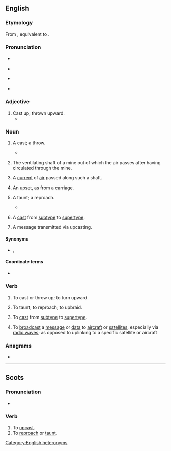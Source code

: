 ==English==

===Etymology===
From {{inh|en|enm|upcasten}}, equivalent to {{prefix|en|up|cast}}.

===Pronunciation===
* {{q|adjective|noun}} {{IPA|en|/ˈʌpkæst/|/ˈʌpkɑːst/}}
* {{audio|en|LL-Q1860 (eng)-Vealhurl-upcast.wav|Audio (UK)}}
* {{q|verb}} {{IPA|en|/ʌpˈkæst/|/ʌpˈkɑːst/}}
* {{audio|en|LL-Q1860 (eng)-Vealhurl-upcast2.wav|Audio (UK)}}

===Adjective===
{{en-adj}}

# Cast up; thrown upward.
#* {{RQ:Addison Works|chaoter=To Sir Godfrey Knelle|passage=Old Saturn too with '''upcast''' eyes <br>Beheld his abdicated skies}}

===Noun===
{{en-noun}}

# {{lb|en|bowling}} A cast; a throw.
#* {{RQ:Shakespeare Cymbeline|2|1|passage=When I kissed the jack, upon an '''upcast''' to be hit away}}
# {{lb|en|mining}} The ventilating shaft of a mine out of which the air passes after having circulated through the mine.
# {{lb|en|mining}} A [[current]] of [[air]] passed along such a shaft.
# {{lb|en|Scotland}} An upset, as from a carriage.
# {{lb|en|Scotland}} A taunt; a reproach.
#* {{RQ:Scott St Ronan's Well|passage=for what with the '''upcast''' and terror that I got a wee while syne, and what wi' the wee bit taste that I behoved to take of the plottie while I was making it, my head is sair eneugh distressed the night already.}}
# {{lb|en|computing}} A [[cast]] from [[subtype]] to [[supertype]].
# A message transmitted via upcasting.

====Synonyms====
* {{sense|mining}} {{l|en|upcast pit}}, {{l|en|upcast shaft}}

====Coordinate terms====
* {{sense|mining}} {{l|en|downcast}}

===Verb===
{{en-verb|upcasts|upcasting|upcast|past2=upcasted}}

# {{lb|en|transitive|obsolete}} To cast or throw up; to turn upward.
# {{lb|en|transitive|Scotland}} To taunt; to reproach; to upbraid.
# {{lb|en|transitive|computing}} To [[cast]] from [[subtype]] to [[supertype]].
#: {{ant|en|downcast}}
# To [[broadcast]] a [[message]] or [[data]] to [[aircraft]] or [[satellites]], especially via [[radio waves]]; as opposed to uplinking to a specific satellite or aircraft

===Anagrams===
* {{anagrams|en|a=acpstu|acts up|caputs|cast up|catsup}}

[[Category:English heteronyms]]

----

==Scots==

===Pronunciation===
* {{IPA|sco|/ʌpˈkast/}}

===Verb===
{{sco-verb|upcasts|upcastin|upcast|upcast}}

# To [[#English|upcast]].
# To [[reproach]] or [[taunt]].